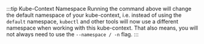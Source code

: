 :::tip Kube-Context Namespace
Running the command above will change the default namespace of your kube-context, i.e. instead of using the `default` namespace, `kubectl` and other tools will now use a different namespace when working with this kube-context. That also means, you will not always need to use the `--namespace / -n` flag.
:::
